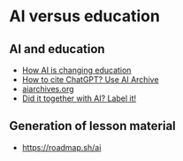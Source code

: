 # AI versus education

## AI and education

- [How AI is changing education](https://www.youtube.com/watch?v=OaEk-ZYzh80)
- [How to cite ChatGPT? Use AI Archive](https://medium.com/@kcao0228/how-to-cite-chatgpt-use-a-i-archives-bc254cb006d1)
- [aiarchives.org](https://aiarchives.org/)
- [Did it together with AI? Label it!](https://mmmlabel.tech/)

## Generation of lesson material

- [https://roadmap.sh/ai](https://roadmap.sh/ai)



